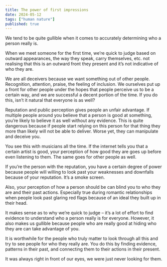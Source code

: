 ```yaml
---
title: The power of first impressions
date: 2024-05-12
tags: ["human nature"]
published: true
---
```


We tend to be quite gullible when it comes to accurately determining who a person really is.

When we meet someone for the first time, we’re quick to judge based on outward appearances, the way they speak, carry themselves, etc. not realising that this is an outward front they present and it’s not indicative of who they are.

We are all deceivers because we want something out of other people. Recognition, attention, praise, the feeling of inclusion. We ourselves put up a front for other people under the hopes that people perceive us to be a certain way, and we are successful a decent portion of the time. If you do this, isn’t it natural that everyone is as well?

Reputation and public perception gives people an unfair advantage. If multiple people around you believe that a person is good at something, you’re likely to believe it as well without any evidence. This is quite dangerous because if people start relying on this person for that thing they more than likely will not be able to deliver. Worse yet, they can manipulate and deceive you.

You see this with musicians all the time. If the internet tells you that a certain artist is good, your perception of how good they are goes up before even listening to them. The same goes for other people as well.

If you’re the person with the reputation, you have a certain degree of power because people will willing to look past your weaknesses and downfalls because of your reputation. It’s a smoke screen.

Also, your perception of how a person should be can blind you to who they are and their past actions. Especially true during romantic relationships when people look past glaring red flags because of an ideal they built up in their head.

It makes sense as to why we’re quick to judge – it’s a lot of effort to find evidence to understand who a person really is for everyone. However, it also makes us gullible because people who are really good at hiding who they are can take advantage of you.

It is worthwhile for the people who truly matter to look through all this and try to see people for who they really are. You do this by finding evidence, patterns in their past, and connecting them to their actions in their present.

It was always right in front of our eyes, we were just never looking for them.

